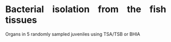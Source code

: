 # Bacterial isolation from the fish tissues 

<style>
body {
text-align: justify}
</style>

Organs in 5 randomly sampled juveniles using TSA/TSB or BHIA


